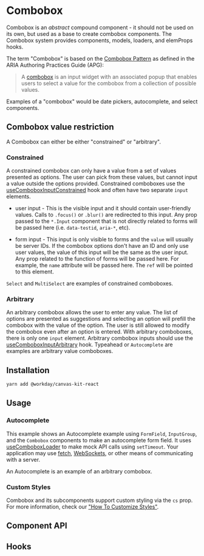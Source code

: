 
<Meta of={ComboboxStories} />

# Combobox

Combobox is an _abstract_ compound component - it should not be used on its own, but used as a base
to create combobox components. The Combobox system provides components, models, loaders, and
elemProps hooks.

The term "Combobox" is based on the
[Combobox Pattern](https://www.w3.org/WAI/ARIA/apg/patterns/combobox/) as defined in the ARIA
Authoring Practices Guide (APG):

> A [combobox](https://w3c.github.io/aria/#combobox) is an input widget with an associated popup
> that enables users to select a value for the combobox from a collection of possible values.

Examples of a "combobox" would be date pickers, autocomplete, and select components.

## Combobox value restriction

A Combobox can either be either "constrained" or "arbitrary".

### Constrained

A constrained combobox can only have a value from a set of values presented as options. The user can
pick from these values, but cannot input a value outside the options provided. Constrained
comboboxes use the [useComboboxInputConstrained](#usecomboboxinputconstrained) hook and often have
two separate `input` elements.

- user input - This is the visible input and it should contain user-friendly values. Calls to
  `.focus()` or `.blur()` are redirected to this input. Any prop passed to the `*.Input` component
  that is not directly related to forms will be passed here (i.e. `data-testid`, `aria-*`, etc).

- form input - This input is only visible to forms and the `value` will usually be server IDs. If
  the combobox options don't have an ID and only use user values, the value of this input will be
  the same as the user input. Any prop related to the function of forms will be passed here. For
  example, the `name` attribute will be passed here. The `ref` will be pointed to this element.

`Select` and `MultiSelect` are examples of constrained comboboxes.

### Arbitrary

An arbitrary combobox allows the user to enter any value. The list of options are presented as
suggestions and selecting an option will prefill the combobox with the value of the option. The user
is still allowed to modify the combobox even after an option is entered. With arbitrary comboboxes,
there is only one `input` element. Arbitrary combobox inputs should use the
[useComboboxInputArbitrary](#usecomboboxinputarbirary) hook. Typeahead or `Autocomplete` are
examples are arbitrary value comboboxes.

## Installation

```sh
yarn add @workday/canvas-kit-react
```

## Usage

### Autocomplete

This example shows an Autocomplete example using `FormField`, `InputGroup`, and the `Combobox`
components to make an autocomplete form field. It uses [useComboboxLoader](#usecomboboxloader) to
make mock API calls using `setTimeout`. Your application may use
[fetch](https://developer.mozilla.org/en-US/docs/Web/API/Fetch_API),
[WebSockets](https://developer.mozilla.org/en-US/docs/Web/API/WebSockets_API), or other means of
communicating with a server.

An Autocomplete is an example of an arbitrary combobox.

<ExampleCodeBlock code={Autocomplete} />

### Custom Styles

Combobox and its subcomponents support custom styling via the `cs` prop. For more information, check
our
["How To Customize Styles"](https://workday.github.io/canvas-kit/?path=/docs/styling-how-to-customize-styles--docs).

## Component API

<SymbolDoc name="Combobox" fileName="/react/" hideDescription />

## Hooks

<SymbolDoc name="useComboboxLoader" fileName="/react/" />

<SymbolDoc name="useComboboxInputConstrained" fileName="/react/" />

<SymbolDoc name="useComboboxInputArbitrary" fileName="/react/" />
